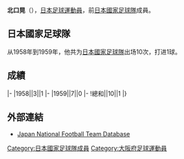 {{Infobox football biography
|name=北口晃
|image=
|fullname=北口晃
|birth_date={{Birth date and age|1935|3|8}}
|cityofbirth=[[大阪府|大阪府]]
|countryofbirth=[[日本|日本]]
|height=1.72 m
|position=[[前鋒_(足球)|前鋒]]
|currentclub=
|years=1957-1966
|clubs=[[浦和紅鑽|三菱重工]]
|caps(goals)=
|nationalyears=1958-1959
|nationalteam=[[日本國家足球隊|日本]]
|nationalcaps(goals)=10 (1)
}}
'''北口晃'''（{{Bd|1935年|3月8日||}}），[[日本|日本]][[足球|足球]][[運動員|運動員]]，前[[日本國家足球隊|日本國家足球隊]]成員。

==日本國家足球隊==
从1958年到1959年，他共为[[日本國家足球隊|日本國家足球隊]]出场10次，打进1球。

==成績==
{{Football player national team statistics|JPN}}
|-
|1958||3||1
|-
|1959||7||0
|-
!總和||10||1
|}

==外部連結==
{{Reflist}}
*[https://web.archive.org/web/20160319090522/http://www.japannationalfootballteam.com/en/players/kitaguchi_akira.html Japan National Football Team Database]

{{1956年奥运会男子足球日本参赛名单}}
{{Japan-sport-bio-stub}}
{{Soccer-player-stub}}
[[Category:日本國家足球隊成員|Category:日本國家足球隊成員]]
[[Category:大阪府足球運動員|Category:大阪府足球運動員]]